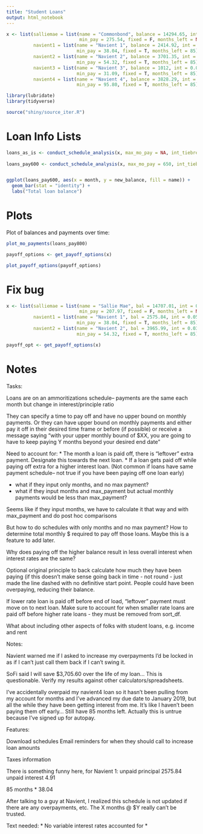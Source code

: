 ```yaml
---
title: "Student Loans"
output: html_notebook
---
```


```r
x <- list(salliemae = list(name = "Commonbond", balance = 14294.65, int = 0.0445,
                           min_pay = 275.54, fixed = F, months_left = NA),
          navient1 = list(name = "Navient 1", balance = 2414.92, int = 0.0535,
                          min_pay = 38.04, fixed = T, months_left = 85),
          navient2 = list(name = "Navient 2", balance = 3701.35, int = 0.0315,
                          min_pay = 54.32, fixed = T, months_left = 85),
          navient3 = list(name = "Navient 3", balance = 1012, int = 0.0655,
                          min_pay = 31.09, fixed = T, months_left = 85),
          navient4 = list(name = "Navient 4", balance = 3828.29, int = 0.0655,
                          min_pay = 95.80, fixed = T, months_left = 85))
```


```r
library(lubridate)
library(tidyverse)

source("shiny/source_iter.R")
```

# Loan Info Lists

```r
loans_as_is <- conduct_schedule_analysis(x, max_mo_pay = NA, int_tiebreak = "higher balance")
        
loans_pay600 <- conduct_schedule_analysis(x, max_mo_pay = 650, int_tiebreak = "higher balance")


ggplot(loans_pay600, aes(x = month, y = new_balance, fill = name)) + 
  geom_bar(stat = "identity") +
  labs("Total loan balance")

```



# Plots

Plot of balances and payments over time:

```r
plot_mo_payments(loans_pay800)
```


```r
payoff_options <- get_payoff_options(x)

plot_payoff_options(payoff_options)
```

# Fix bug

```r
x <- list(salliemae = list(name = "Sallie Mae", bal = 14707.01, int = 0.04375,
                           min_pay = 207.97, fixed = F, months_left = NA),
          navient1 = list(name = "Navient 1", bal = 2575.84, int = 0.0535,
                          min_pay = 38.04, fixed = T, months_left = 85),
          navient2 = list(name = "Navient 2", bal = 3965.99, int = 0.0315,
                          min_pay = 54.32, fixed = T, months_left = 85))

payoff_opt <- get_payoff_options(x)
```


# Notes

Tasks:

Loans are on an ammoritizations schedule-- payments are the same each month but change in interest/principle ratio

They can specify a time to pay off and have no upper bound on monthly payments. Or they can have upper bound on monthly payments and either pay it off in their desired time frame or before (if possible) or receive a message saying "with your upper monthly bound of $XX, you are going to have to keep paying Y months beyond your desired end date"

Need to account for:
* The month a loan is paid off, there is "leftover" extra payment. Designate this towards the next loan.
* If a loan gets paid off while paying off extra for a higher interest loan. (Not common if loans have same payment schedule-- not true if you have been paying off one loan early)

* what if they input only months, and no max payment?
* what if they input months and max_payment but actual monthly payments would be less than max_payment?

Seems like if they input months, we have to calculate it that way and with max_payment and do post hoc comparisons

But how to do schedules with only months and no max payment? How to determine total monthly $ required to pay off those loans. Maybe this is a feature to add later. 

Why does paying off the higher balance result in less overall interest when interest rates are the same?

Optional original principle to back calculate how much they have been paying (if this doesn't make sense going back in time - not round - just made the line dashed with no definitive start point. People could have been overpaying, reducing their balance.

If lower rate loan is paid off before end of load, "leftover" payment must move on to next loan. Make sure to account for when smaller rate loans are paid off before higher rate loans - they must be removed from sort_df.

What about including other aspects of folks with student loans, e.g. income and rent


Notes:

Navient warned me if I asked to increase my overpayments I'd be locked in as if I can't just 
call them back if I can't swing it.

SoFi said I will save $3,705.60 over the life of my loan... This is questionable. Verify my results against other calculators/spreadsheets. 

I've accidentally overpaid my navient4 loan so it hasn't been pulling from my account for months and I've advanced my due date to January 2019, but all the while they have been getting interest from me. It's like I haven't been paying them off early...  Still have 85 months left. Actually this is untrue because I've signed up for autopay.

Features:

Download schedules
Email reminders for when they should call to increase loan amounts

Taxes information

There is something funny here, for Navient 1:
unpaid principal 2575.84
unpaid interest 4.91
 
85 months * 38.04

After talking to a guy at Navient, I realized this schedule is not updated if there are any overpayments, etc. The X months @ $Y really can't be trusted. 

Text needed:
* No variable interest rates accounted for
* 
